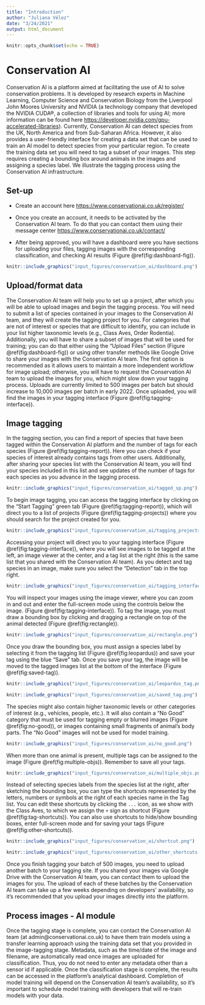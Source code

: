```yaml
---
title: "Introduction"
author: "Juliana Vélez"
date: "3/24/2021"
output: html_document
---
```


```r
knitr::opts_chunk$set(echo = TRUE)
```

# Conservation AI

Conservation AI is a platform aimed at facilitating the use of AI to solve conservation problems. It is developed by research experts in Machine Learning, Computer Science and Conservation Biology from the Liverpool John Moores University and NVIDIA (a technology company that developed the NVIDIA CUDA®, a collection of libraries and tools for using AI; more information can be found here <https://developer.nvidia.com/gpu-accelerated-libraries>). Currently, Conservation AI can detect species from the UK, North America and from Sub-Saharan Africa. However, it also provides a user-friendly interface for creating a  data set that can be used to train an AI model to detect species from your particular region. To create the training data set you will need to tag a subset of your images. This step requires creating a bounding box around animals in the images and assigning a species label. We illustrate the tagging process using the Conservation AI infrastructure.

## Set-up

- Create an account here
<https://www.conservationai.co.uk/register/>

- Once you create an account, it needs to be activated by the Conservation AI team. To do that you can contact them using their message center <https://www.conservationai.co.uk/contact/>

- After being approved, you will have a dashboard were you have sections for uploading your files, tagging images with the corresponding classification, and checking AI results (Figure \@ref(fig:dashboard-fig)).

```r

knitr::include_graphics("input_figures/conservation_ai/dashboard.png")
```

## Upload/format data

The Conservation AI team will help you to set up a project, after which you will be able to upload images and begin the tagging process. You will need to submit a list of species contained in your images to the Conservation AI team, and they will create the tagging project for you. For categories that are not of interest or species that are difficult to identify, you can include in your list higher taxonomic levels (e.g., Class Aves, Order Rodentia). Additionally, you will have to share a subset of images that will be used for training; you can do that either using the "Upload Files" section (Figure \@ref(fig:dashboard-fig)) or using other transfer methods like Google Drive to share your images with the Conservation AI team. The first option is recommended as it allows users to maintain a more independent workflow for image upload; otherwise, you will have to request the Conservation AI team to upload the images for you, which might slow down your tagging process. Uploads are currently limited to 500 images per batch but should increase to 10,000 images per batch in early 2022. Once uploaded, you will find the images in your tagging interface (Figure \@ref(fig:tagging-interface)).

## Image tagging

In the tagging section, you can find a report of species that have been tagged within the Conservation AI platform and the number of tags for each species (Figure \@ref(fig:tagging-report)). Here you can check if your species of interest already contains tags from other users. Additionally, after sharing your species list with the Conservation AI team, you will find your species included in this list and see updates of the number of tags for each species as you advance in the tagging process.

```r

knitr::include_graphics("input_figures/conservation_ai/tagged_sp.png")
``` 

To begin image tagging, you can access the tagging interface by clicking on the "Start Tagging" green tab (Figure \@ref(fig:tagging-report)), which will direct you to a list of projects (Figure \@ref(fig:tagging-projects)) where you should search for the project created for you.

```r

knitr::include_graphics("input_figures/conservation_ai/tagging_projects.png")
```

Accessing your project will direct you to your tagging interface (Figure \@ref(fig:tagging-interface)), where you will see images to be tagged at the left, an image viewer at the center, and a tag list at the right (this is the same list that you shared with the Conservation AI team). As you detect and tag species in an image, make sure you select the "Detection" tab in the top right.

```r

knitr::include_graphics("input_figures/conservation_ai/tagging_interface.png")
```

You will inspect your images using the image viewer, where you can zoom in and out and enter the full-screen mode using the controls below the image. (Figure \@ref(fig:tagging-interface)). To tag the image, you must draw a bounding box by clicking and dragging a rectangle on top of the animal detected (Figure \@ref(fig:rectangle)).

```r

knitr::include_graphics("input_figures/conservation_ai/rectangle.png")
```

Once you draw the bounding box, you must assign a species label by selecting it from the tagging list (Figure \@ref(fig:leopardus)) and save your tag using the blue "Save" tab. Once you save your tag, the image will be moved to the tagged images list at the bottom of the interface (Figure \@ref(fig:saved-tag)).

```r

knitr::include_graphics("input_figures/conservation_ai/leopardus_tag.png")
```

```r

knitr::include_graphics("input_figures/conservation_ai/saved_tag.png")
```

The species might also contain higher taxonomic levels or other categories of interest (e.g., vehicles, people, etc.). It will also contain a "No Good" category that must be used for tagging empty or blurred images (Figure \@ref(fig:no-good)), or images containing small fragments of animal's body parts. The "No Good" images will not be used for model training.

```r

knitr::include_graphics("input_figures/conservation_ai/no_good.png")
```

When more than one animal is present, multiple tags can be assigned to the image (Figure \@ref(fig:multiple-objs)). Remember to save all your tags.

```r

knitr::include_graphics("input_figures/conservation_ai/multiple_objs.png")
```

Instead of selecting species labels from the species list at the right, after sketching the bounding box, you can type the shortcuts represented by the letters, numbers or symbols at the right of each species name in the Tag list. You can edit these shortcuts by clicking the `...` icon, as we show with the Class Aves, to which we assign the `+` sign as shortcut (Figure \@ref(fig:tag-shortcuts)). You can also use shortcuts to hide/show bounding boxes, enter full-screen mode and for saving your tags (Figure \@ref(fig:other-shortcuts)).

```r

knitr::include_graphics("input_figures/conservation_ai/shortcut.png")
```

```r

knitr::include_graphics("input_figures/conservation_ai/other_shortcuts.png")
```

Once you finish tagging your batch of 500 images, you need to upload another batch to your tagging site. If you shared your images via Google Drive with the Conservation AI team, you can contact them to upload the images for you. The upload of each of these batches by the Conservation AI team can take up a few weeks depending on developers' availability, so it's recommended that you upload your images directly into the platform.

## Process images - AI module

Once the tagging stage is complete, you can contact the Conservation AI team (at admin@conservationai.co.uk) to have them train models using a transfer learning approach using the training data set that you provided in the image-tagging stage. Metadata, such as the time/date of the image and filename, are automatically read once images are uploaded for classification. Thus, you do not need to enter any metadata  other than a sensor id if applicable. Once the classification stage is complete, the results can be accessed in the platform's analytical dashboard. Completion of model training will depend on the Conservation AI team's availability, so it's important to schedule model training with developers that will re-train models with your data.

